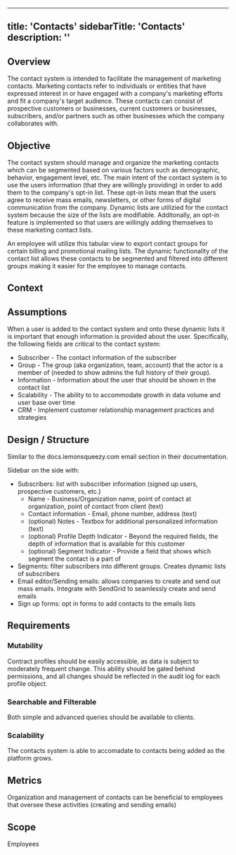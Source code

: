 
--- 
title: 'Contacts'
sidebarTitle: 'Contacts'
description: ''
---



## Overview
The contact system is intended to facilitate the management of marketing contacts. 
Marketing contacts refer to individuals or entities that have expressed interest in or have engaged with a company's marketing efforts and fit a company's target audience.
These contacts can consist of prospective customers or businesses, current customers or businesses, subscribers, and/or partners such as other businesses which the company collaborates with.

## Objective
The contact system should manage and organize the marketing contacts which can be segmented based on various factors such as demographic, behavior, engagement level, etc. 
The main intent of the contact system is to use the users information (that they are willingly providing) in order to add them to the company's opt-in list. 
These opt-in lists mean that the users agree to receive mass emails, newsletters, or other forms of digital communication from the company.
Dynamic lists are utilizied for the contact system because the size of the lists are modifiable. 
Additonally, an opt-in feature is implemented so that users are willingly adding themselves to these marketing contact lists.

An employee will utilize this tabular view to export contact groups for certain billing and promotional mailing lists.
The dynamic functionality of the contact list allows these contacts to be segmented and filtered into different groups making it easier for the employee to manage contacts. 
## Context
   
## Assumptions
When a user is added to the contact system and onto these dynamic lists it is important that enough information is provided about the user. Specifically, the following fields are critical to the contact system:
- Subscriber - The contact information of the subscriber 
- Group - The group (aka organization, team, account) that the actor is a member of (needed to show admins the full history of their group).
- Information - Information about the user that should be shown in the contact list
- Scalability - The ability to to accommodate growth in data volume and user base over time 
- CRM - Implement customer relationship management practices and strategies

## Design / Structure
Similar to the docs.lemonsqueezy.com email section in their documentation. 

Sidebar on the side with:
- Subscribers: list with subscriber information (signed up users, prospective customers, etc.)
    - Name - Business/Organization name, point of contact at organization, point of contact from client (text)
    - Contact information - Email, phone number, address (text)
    - (optional) Notes - Textbox for additional personalized information (text)
    - (optional) Profile Depth Indicator - Beyond the required fields, the depth of information that is available for this customer 
    - (optional) Segment Indicator - Provide a field that shows which segment the contact is a part of 
- Segments: filter subscribers into different groups. Creates dynamic lists of subscribers
- Email editor/Sending emails: allows companies to create and send out mass emails. Integrate with SendGrid to seamlessly create and send emails
- Sign up forms: opt in forms to add contacts to the emails lists 
## Requirements
### Mutability

Contract profiles should be easily accessible, as data is subject to moderately frequent change. 
This ability should be gated behind permissions, and all changes should be reflected in the audit log for each profile object.

### Searchable and Filterable

Both simple and advanced queries should be available to clients.

### Scalability 
The contacts system is able to accomadate to contacts being added as the platform grows. 
## Metrics
Organization and management of contacts can be beneficial to employees that oversee these activities (creating and sending emails)

## Scope
Employees 


